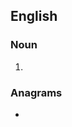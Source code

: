 ==English==

===Noun===
{{head|en|noun plural form}}

# {{plural of|iceball|lang=en}}

===Anagrams===
* {{anagrams|en|a=abceills|Sabellic}}